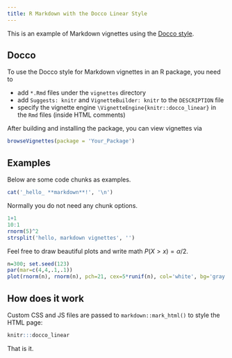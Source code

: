 ```yaml
---
title: R Markdown with the Docco Linear Style
---
```


<!--
%\VignetteEngine{knitr::docco_linear_notangle}
%\VignetteIndexEntry{R Markdown with the Docco Linear Style}
-->

This is an example of Markdown vignettes using the [Docco style](http://ashkenas.com/docco/).

## Docco

To use the Docco style for Markdown vignettes in an R package, you need to

- add `*.Rmd` files under the `vignettes` directory
- add `Suggests: knitr` and `VignetteBuilder: knitr` to the `DESCRIPTION` file
- specify the vignette engine `\VignetteEngine{knitr::docco_linear}` in the `Rmd` files (inside HTML comments)

After building and installing the package, you can view vignettes via

```r
browseVignettes(package = 'Your_Package')
```

## Examples

Below are some code chunks as examples.

```r
cat('_hello_ **markdown**!', '\n')
```

Normally you do not need any chunk options.

```r
1+1
10:1
rnorm(5)^2
strsplit('hello, markdown vignettes', '')
```

Feel free to draw beautiful plots and write math $P(X>x)=\alpha/2$.

```r
n=300; set.seed(123)
par(mar=c(4,4,.1,.1))
plot(rnorm(n), rnorm(n), pch=21, cex=5*runif(n), col='white', bg='gray')
```

## How does it work

Custom CSS and JS files are passed to `markdown::mark_html()` to style the HTML page:

```r
knitr:::docco_linear
```

That is it.
